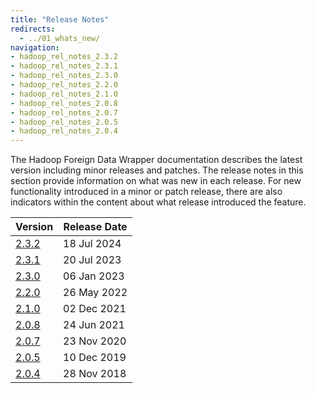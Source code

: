 ```yaml
---
title: "Release Notes"
redirects:
  - ../01_whats_new/
navigation:
- hadoop_rel_notes_2.3.2
- hadoop_rel_notes_2.3.1
- hadoop_rel_notes_2.3.0
- hadoop_rel_notes_2.2.0
- hadoop_rel_notes_2.1.0
- hadoop_rel_notes_2.0.8
- hadoop_rel_notes_2.0.7
- hadoop_rel_notes_2.0.5
- hadoop_rel_notes_2.0.4
---
```



The Hadoop Foreign Data Wrapper documentation describes the latest version including minor releases and patches. The release notes in this section provide information on what was new in each release. For new functionality introduced in a minor or patch release, there are also indicators within the content about what release introduced the feature.

| Version                         | Release Date | 
| --------------------------------| ------------ |
| [2.3.2](hadoop_rel_notes_2.3.2) | 18 Jul 2024 | 
| [2.3.1](hadoop_rel_notes_2.3.1) | 20 Jul 2023 | 
| [2.3.0](hadoop_rel_notes_2.3.0) | 06 Jan 2023 | 
| [2.2.0](hadoop_rel_notes_2.2.0) | 26 May 2022 | 
| [2.1.0](hadoop_rel_notes_2.1.0) | 02 Dec 2021 | 
| [2.0.8](hadoop_rel_notes_2.0.8) | 24 Jun 2021 |
| [2.0.7](hadoop_rel_notes_2.0.7) | 23 Nov 2020 |
| [2.0.5](hadoop_rel_notes_2.0.5) | 10 Dec 2019 |
| [2.0.4](hadoop_rel_notes_2.0.4) | 28 Nov 2018 |
